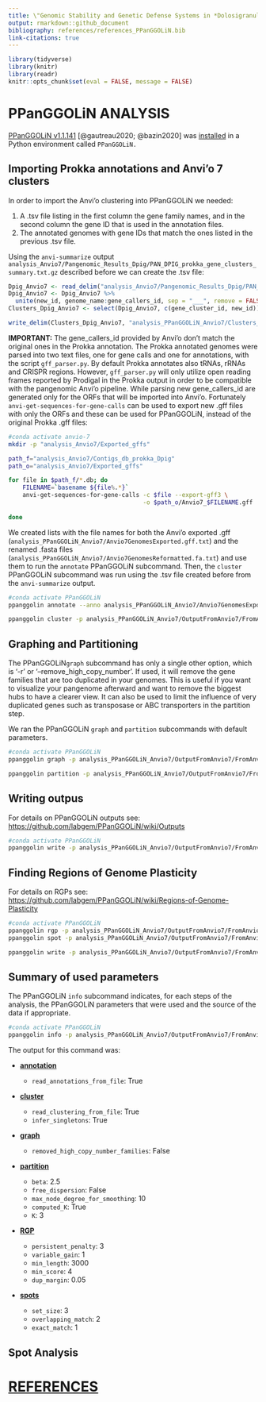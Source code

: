 ```yaml
---
title: \"Genomic Stability and Genetic Defense Systems in *Dolosigranulum pigrum* a Candidate Beneficial Bacterium from the Human Microbiome\" Supplemental Methods
output: rmarkdown::github_document
bibliography: references/references_PPanGGOLiN.bib
link-citations: true
---
```


```r
library(tidyverse)
library(knitr)
library(readr)
knitr::opts_chunk$set(eval = FALSE, message = FALSE)
```

# PPanGGOLiN ANALYSIS

[PPanGGOLiN v1.1.141](https://github.com/labgem/PPanGGOLiN/releases) [@gautreau2020; @bazin2020] was [installed](https://github.com/labgem/PPanGGOLiN/wiki/Installation) in a Python environment called `PPanGGOLiN.`

## Importing Prokka annotations and Anvi'o 7 clusters

In order to import the Anvi'o clustering into PPanGGOLiN we needed:

1.  A .tsv file listing in the first column the gene family names, and in the second column the gene ID that is used in the annotation files.
2.  The annotated genomes with gene IDs that match the ones listed in the previous .tsv file.

Using the `anvi-summarize` output `analysis_Anvio7/Pangenomic_Results_Dpig/PAN_DPIG_prokka_gene_clusters_summary.txt.gz` described before we can create the .tsv file:

```r
Dpig_Anvio7 <- read_delim("analysis_Anvio7/Pangenomic_Results_Dpig/PAN_DPIG_prokka_gene_clusters_summary.txt.gz", "\t")
Dpig_Anvio7 <- Dpig_Anvio7 %>% 
  unite(new_id, genome_name:gene_callers_id, sep = "___", remove = FALSE)
Clusters_Dpig_Anvio7 <- select(Dpig_Anvio7, c(gene_cluster_id, new_id))
```

```r
write_delim(Clusters_Dpig_Anvio7, "analysis_PPanGGOLiN_Anvio7/Clusters_Dpig_Anvio7.tsv", col_names=FALSE)
```

**IMPORTANT:** The gene_callers_id provided by Anvi'o don't match the original ones in the Prokka annotation. The Prokka annotated genomes were parsed into two text files, one for gene calls and one for annotations, with the script `gff_parser.py`. By default Prokka annotates also tRNAs, rRNAs and CRISPR regions. However, `gff_parser.py` will only utilize open reading frames reported by Prodigal in the Prokka output in order to be compatible with the pangenomic Anvi'o pipeline. While parsing new gene_callers_id are generated only for the ORFs that will be imported into Anvi'o. Fortunately `anvi-get-sequences-for-gene-calls` can be used to export new .gff files with only the ORFs and these can be used for PPanGGOLiN, instead of the original Prokka .gff files:

```bash
#conda activate anvio-7
mkdir -p "analysis_Anvio7/Exported_gffs"

path_f="analysis_Anvio7/Contigs_db_prokka_Dpig"
path_o="analysis_Anvio7/Exported_gffs"

for file in $path_f/*.db; do
    FILENAME=`basename ${file%.*}`
    anvi-get-sequences-for-gene-calls -c $file --export-gff3 \
                                      -o $path_o/Anvio7_$FILENAME.gff
      
done
```

We created lists with the file names for both the Anvi'o exported .gff (`analysis_PPanGGOLiN_Anvio7/Anvio7GenomesExported.gff.txt`) and the renamed .fasta files (`analysis_PPanGGOLiN_Anvio7/Anvio7GenomesReformatted.fa.txt`) and use them to run the `annotate` PPanGGOLiN subcommand. Then, the `cluster` PPanGGOLiN subcommand was run using the .tsv file created before from the `anvi-summarize` output.

```bash
#conda activate PPanGGOLiN
ppanggolin annotate --anno analysis_PPanGGOLiN_Anvio7/Anvio7GenomesExported.gff.txt --fasta analysis_PPanGGOLiN_Anvio7/Anvio7GenomesReformatted.fa.txt -o analysis_PPanGGOLiN_Anvio7/OutputFromAnvio7 --basename FromAnvio7

ppanggolin cluster -p analysis_PPanGGOLiN_Anvio7/OutputFromAnvio7/FromAnvio7.h5 --clusters analysis_PPanGGOLiN_Anvio7/Clusters_Dpig_Anvio7.tsv --infer_singletons
```

## Graphing and Partitioning

The PPanGGOLiN`graph` subcommand has only a single other option, which is '-r' or '--remove_high_copy_number'. If used, it will remove the gene families that are too duplicated in your genomes. This is useful if you want to visualize your pangenome afterward and want to remove the biggest hubs to have a clearer view. It can also be used to limit the influence of very duplicated genes such as transposase or ABC transporters in the partition step.

We ran the PPanGGOLiN `graph` and `partition` subcommands with default parameters.

```bash
#conda activate PPanGGOLiN
ppanggolin graph -p analysis_PPanGGOLiN_Anvio7/OutputFromAnvio7/FromAnvio7.h5

ppanggolin partition -p analysis_PPanGGOLiN_Anvio7/OutputFromAnvio7/FromAnvio7.h5
```

## Writing outpus

For details on PPanGGOLiN outputs see: <https://github.com/labgem/PPanGGOLiN/wiki/Outputs>

```bash
#conda activate PPanGGOLiN
ppanggolin write -p analysis_PPanGGOLiN_Anvio7/OutputFromAnvio7/FromAnvio7.h5 -o analysis_PPanGGOLiN_Anvio7/OutputFromAnvio7 --light_gexf --gexf  --csv --Rtab --stats --partitions --projection --families_tsv -f
```

## Finding Regions of Genome Plasticity

For details on RGPs see: <https://github.com/labgem/PPanGGOLiN/wiki/Regions-of-Genome-Plasticity>

```bash
#conda activate PPanGGOLiN
ppanggolin rgp -p analysis_PPanGGOLiN_Anvio7/OutputFromAnvio7/FromAnvio7.h5
ppanggolin spot -p analysis_PPanGGOLiN_Anvio7/OutputFromAnvio7/FromAnvio7.h5 --draw_hotspots -o analysis_PPanGGOLiN_Anvio7/OutputFromAnvio7/spots

ppanggolin write -p analysis_PPanGGOLiN_Anvio7/OutputFromAnvio7/FromAnvio7.h5 -o analysis_PPanGGOLiN_Anvio7/OutputFromAnvio7 --regions --spots -f
```

## Summary of used parameters

The PPanGGOLiN `info` subcommand indicates, for each steps of the analysis, the PPanGGOLiN parameters that were used and the source of the data if appropriate.

```bash
#conda activate PPanGGOLiN
ppanggolin info -p analysis_PPanGGOLiN_Anvio7/OutputFromAnvio7/FromAnvio7.h5 --parameters
```

The output for this command was:

-   <u>**annotation**</u>

    -   `read_annotations_from_file`: True

-   <u>**cluster**</u>

    -   `read_clustering_from_file`: True
    -   `infer_singletons`: True

-   <u>**graph**</u>

    -   `removed_high_copy_number_families`: False

-   <u>**partition**</u>

    -   `beta`: 2.5
    -   `free_dispersion`: False
    -   `max_node_degree_for_smoothing`: 10
    -   `computed_K`: True
    -   `K`: 3

-   <u>**RGP**</u>

    -   `persistent_penalty`: 3
    -   `variable_gain`: 1
    -   `min_length`: 3000
    -   `min_score`: 4
    -   `dup_margin`: 0.05

-   <u>**spots**</u>

    -   `set_size`: 3
    -   `overlapping_match`: 2
    -   `exact_match`: 1

## Spot Analysis

# [REFERENCES]{.ul}
